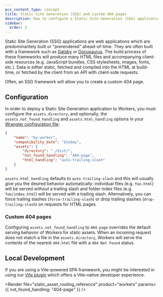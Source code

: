 ```yaml
---
pcx_content_type: concept
title: Static Site Generation (SSG) and custom 404 pages
description: How to configure a Static Site Generation (SSG) application and custom 404 pages with Workers.
sidebar:
  order: 3
---
```



Static Site Generation (SSG) applications are web applications which are predominantely built or "prerendered" ahead-of-time. They are often built with a framework such as [Gatsby](/workers/framework-guides/web-apps/more-web-frameworks/gatsby/) or [Docusaurus](/workers/framework-guides/web-apps/more-web-frameworks/docusaurus/). The build process of these frameworks will produce many HTML files and accompanying client-side resources (e.g. JavaScript bundles, CSS stylesheets, images, fonts, etc.). Data is either static, fetched and compiled into the HTML at build-time, or fetched by the client from an API with client-side requests.

Often, an SSG framework will allow you to create a custom 404 page.

## Configuration

In order to deploy a Static Site Generation application to Workers, you must configure the `assets.directory`, and optionally, the `assets.not_found_handling` and `assets.html_handling` options in your [Wrangler configuration file](/workers/wrangler/configuration/#assets):

<WranglerConfig>

```json
{
	"name": "my-worker",
	"compatibility_date": "$today",
	"assets": {
		"directory": "./dist/",
		"not_found_handling": "404-page",
		"html_handling": "auto-trailing-slash"
	}
}
```

</WranglerConfig>

`assets.html_handling` defaults to `auto-trailing-slash` and this will usually give you the desired behavior automatically: individual files (e.g. `foo.html`) will be served _without_ a trailing slash and folder index files (e.g. `foo/index.html`) will be served _with_ a trailing slash. Alternatively, you can force trailing slashes (`force-trailing-slash`) or drop trailing slashes (`drop-trailing-slash`) on requests for HTML pages.

### Custom 404 pages

Configuring `assets.not_found_handling` to `404-page` overrides the default serving behavior of Workers for static assets. When an incoming request does not match a file in the `assets.directory`, Workers will serve the contents of the nearest `404.html` file with a `404 Not Found` status.

<Render file="navigation_requests" product="workers" />

## Local Development

If you are using a Vite-powered SPA framework, you might be interested in using our [Vite plugin](/workers/vite-plugin/) which offers a Vite-native developer experience.

<Render
	file="static_asset_routing_reference"
	product="workers"
	params={{ not_found_handling: "404-page" }}
/>
